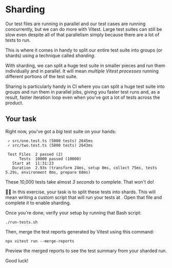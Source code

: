 # Sharding

Our test files are running in parallel and our test cases are running concurrently, but we can do more with Vitest. Large test suites can still be slow even despite all of that parallelism simply because there are a lot of tests to run.

This is where it comes in handy to split our entire test suite into groups (or shards) using a technique called _sharding_.

With sharding, we can split a huge test suite in smaller pieces and run them individually and in parallel. It will mean _multiple Vitest processes_ running different portions of the test suite.

Sharing is particularly handy in CI where you can split a huge test suite into groups and run them in parallel jobs, giving you faster test runs and, as a result, faster iteration loop even when you've got a lot of tests across the product.

## Your task

Right now, you've got a _big_ test suite on your hands:

```
 ✓ src/one.test.ts (5000 tests) 2645ms
 ✓ src/two.test.ts (5000 tests) 2643ms

 Test Files  2 passed (2)
      Tests  10000 passed (10000)
   Start at  11:31:23
   Duration  2.93s (transform 24ms, setup 0ms, collect 75ms, tests 5.29s, environment 0ms, prepare 68ms)
```

These 10,000 tests take almost _3 seconds_ to complete. That won't do!

👨‍💼 In this exercise, your task is to split these tests into shards. This will mean writing a custom script that will run your tests at <InlineFile file="run-tests.sh" />. Open that file and complete it to enable sharding.

Once you're done, verify your setup by running that Bash script:

```
./run-tests.sh
```

Then, merge the test reports generated by Vitest using this command:

```
npx vitest run --merge-reports
```

Preview the merged reports to see the test summary from your sharded run.

Good luck!
